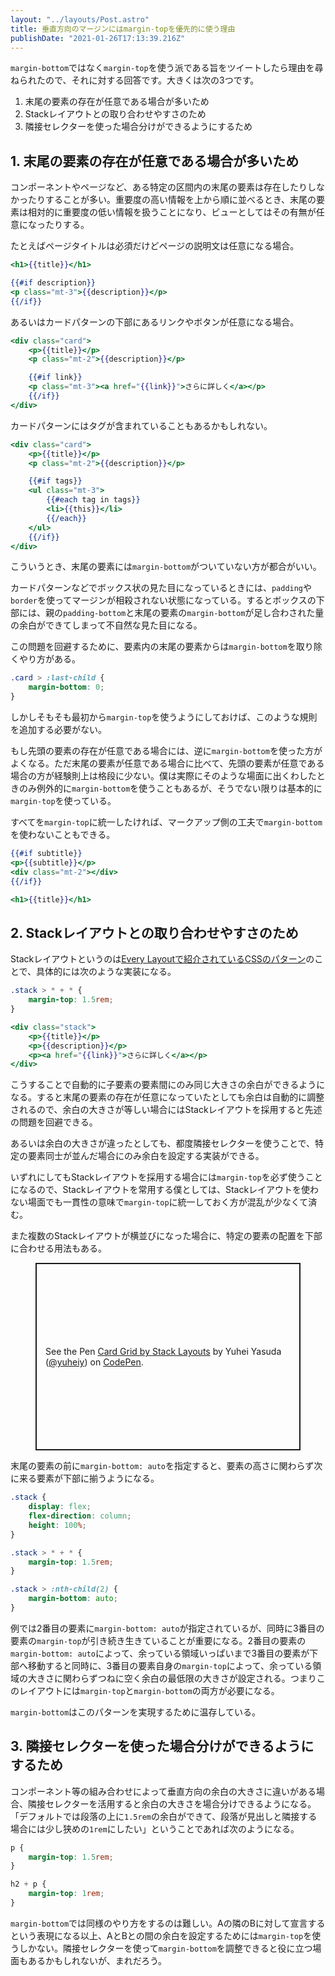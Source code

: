 ```yaml
---
layout: "../layouts/Post.astro"
title: 垂直方向のマージンにはmargin-topを優先的に使う理由
publishDate: "2021-01-26T17:13:39.216Z"
---
```



`margin-bottom`ではなく`margin-top`を使う派である旨をツイートしたら理由を尋ねられたので、それに対する回答です。大きくは次の3つです。

1. 末尾の要素の存在が任意である場合が多いため
2. Stackレイアウトとの取り合わせやすさのため
3. 隣接セレクターを使った場合分けができるようにするため

<Tweet id="https://twitter.com/_yuheiy/status/1348988615620128769" />

<Tweet id="https://twitter.com/_yuheiy/status/1348990956989661184" />

<Tweet id="https://twitter.com/_yuheiy/status/1349155640841695233" />

## 1. 末尾の要素の存在が任意である場合が多いため

コンポーネントやページなど、ある特定の区間内の末尾の要素は存在したりしなかったりすることが多い。重要度の高い情報を上から順に並べるとき、末尾の要素は相対的に重要度の低い情報を扱うことになり、ビューとしてはその有無が任意になったりする。

たとえばページタイトルは必須だけどページの説明文は任意になる場合。

```handlebars
<h1>{{title}}</h1>

{{#if description}}
<p class="mt-3">{{description}}</p>
{{/if}}
```

あるいはカードパターンの下部にあるリンクやボタンが任意になる場合。

```handlebars
<div class="card">
	<p>{{title}}</p>
	<p class="mt-2">{{description}}</p>

	{{#if link}}
	<p class="mt-3"><a href="{{link}}">さらに詳しく</a></p>
	{{/if}}
</div>
```

カードパターンにはタグが含まれていることもあるかもしれない。

```handlebars
<div class="card">
	<p>{{title}}</p>
	<p class="mt-2">{{description}}</p>

	{{#if tags}}
	<ul class="mt-3">
		{{#each tag in tags}}
		<li>{{this}}</li>
		{{/each}}
	</ul>
	{{/if}}
</div>
```

こういうとき、末尾の要素には`margin-bottom`がついていない方が都合がいい。

カードパターンなどでボックス状の見た目になっているときには、`padding`や`border`を使ってマージンが相殺されない状態になっている。するとボックスの下部には、親の`padding-bottom`と末尾の要素の`margin-bottom`が足し合わされた量の余白ができてしまって不自然な見た目になる。

この問題を回避するために、要素内の末尾の要素からは`margin-bottom`を取り除くやり方がある。

```css
.card > :last-child {
	margin-bottom: 0;
}
```

しかしそもそも最初から`margin-top`を使うようにしておけば、このような規則を追加する必要がない。

もし先頭の要素の存在が任意である場合には、逆に`margin-bottom`を使った方がよくなる。ただ末尾の要素が任意である場合に比べて、先頭の要素が任意である場合の方が経験則上は格段に少ない。僕は実際にそのような場面に出くわしたときのみ例外的に`margin-bottom`を使うこともあるが、そうでない限りは基本的に`margin-top`を使っている。

すべてを`margin-top`に統一したければ、マークアップ側の工夫で`margin-bottom`を使わないこともできる。

```handlebars
{{#if subtitle}}
<p>{{subtitle}}</p>
<div class="mt-2"></div>
{{/if}}

<h1>{{title}}</h1>
```

## 2. Stackレイアウトとの取り合わせやすさのため

Stackレイアウトというのは[Every Layoutで紹介されているCSSのパターン](https://every-layout.dev/layouts/stack/)のことで、具体的には次のような実装になる。

```css
.stack > * + * {
	margin-top: 1.5rem;
}
```

```handlebars
<div class="stack">
	<p>{{title}}</p>
	<p>{{description}}</p>
	<p><a href="{{link}}">さらに詳しく</a></p>
</div>
```

こうすることで自動的に子要素の要素間にのみ同じ大きさの余白ができるようになる。すると末尾の要素の存在が任意になっていたとしても余白は自動的に調整されるので、余白の大きさが等しい場合にはStackレイアウトを採用すると先述の問題を回避できる。

あるいは余白の大きさが違ったとしても、都度隣接セレクターを使うことで、特定の要素同士が並んだ場合にのみ余白を設定する実装ができる。

いずれにしてもStackレイアウトを採用する場合には`margin-top`を必ず使うことになるので、Stackレイアウトを常用する僕としては、Stackレイアウトを使わない場面でも一貫性の意味で`margin-top`に統一しておく方が混乱が少なくて済む。

また複数のStackレイアウトが横並びになった場合に、特定の要素の配置を下部に合わせる用法もある。

<figure>
<p class="codepen" data-height="300" data-slug-hash="oNzKZOr" data-user="yuheiy" style="height: 300px; box-sizing: border-box; display: flex; align-items: center; justify-content: center; border: 2px solid; margin: 1em 0; padding: 1em;">
  <span>See the Pen <a href="https://codepen.io/yuheiy/pen/oNzKZOr">
  Card Grid by Stack Layouts</a> by Yuhei Yasuda (<a href="https://codepen.io/yuheiy">@yuheiy</a>)
  on <a href="https://codepen.io">CodePen</a>.</span>
</p>
<script async src="https://cpwebassets.codepen.io/assets/embed/ei.js"></script>
</figure>

末尾の要素の前に`margin-bottom: auto`を指定すると、要素の高さに関わらず次に来る要素が下部に揃うようになる。

```css
.stack {
	display: flex;
	flex-direction: column;
	height: 100%;
}

.stack > * + * {
	margin-top: 1.5rem;
}

.stack > :nth-child(2) {
	margin-bottom: auto;
}
```

例では2番目の要素に`margin-bottom: auto`が指定されているが、同時に3番目の要素の`margin-top`が引き続き生きていることが重要になる。2番目の要素の`margin-bottom: auto`によって、余っている領域いっぱいまで3番目の要素が下部へ移動すると同時に、3番目の要素自身の`margin-top`によって、余っている領域の大きさに関わらずつねに空く余白の最低限の大きさが設定される。つまりこのレイアウトには`margin-top`と`margin-bottom`の両方が必要になる。

`margin-bottom`はこのパターンを実現するために温存している。

## 3. 隣接セレクターを使った場合分けができるようにするため

コンポーネント等の組み合わせによって垂直方向の余白の大きさに違いがある場合、隣接セレクターを活用すると余白の大きさを場合分けできるようになる。「デフォルトでは段落の上に`1.5rem`の余白ができて、段落が見出しと隣接する場合には少し狭めの`1rem`にしたい」ということであれば次のようになる。

```css
p {
	margin-top: 1.5rem;
}

h2 + p {
	margin-top: 1rem;
}
```

`margin-bottom`では同様のやり方をするのは難しい。Aの隣のBに対して宣言するという表現になる以上、AとBとの間の余白を設定するためには`margin-top`を使うしかない。隣接セレクターを使って`margin-bottom`を調整できると役に立つ場面もあるかもしれないが、まれだろう。
